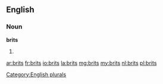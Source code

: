 ==English==
{{wikipedia}}
===Noun===
'''brits'''

# {{plural of|[[brit]]}}

[[Category:English plurals]]

[[ar:brits]]
[[fr:brits]]
[[io:brits]]
[[la:brits]]
[[mg:brits]]
[[my:brits]]
[[nl:brits]]
[[pl:brits]]